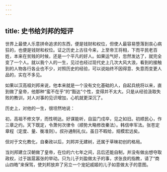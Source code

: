 ```yaml
---
---
---
```

title: 史书给刘邦的短评
---




世界上最使人乐意拼命追求的东西，便是钱财和权位，但使人最容易堕落到丧心病狂的，也便是钱财和权位。证之历史上古往今来，上至帝王将相，下而平民老百姓，本来在贫贱的时候，还是一个平凡的好人。如果运气好，忽然发达了，就完全变了一个人。就以我个人的一生，见过也经过现代史上几次大风大浪，看到的接触到的人物各行各业也不少，对照历史的经验，可以说始终不因得意、失意而变更人品的，实在不多见。

如果以汉高祖刘邦来说，他本来就是一个没有文化基础的人，自起兵统将以来，直到做了皇帝，他那种“蛮不在乎”的“豁达”个性，变得并不太大。只是从经验汲取失败的教训，对人对事的见识增加，心机就更深沉了。

历史上，对他的一生，很坦然地说：

初，高祖不修文学，而性明达。好谋能听，自监门戍卒，见之如旧。初顺民心，作三章之约。天下既定，令萧何次律令（顺势大略修改秦法）。韩信申军法。张苍定章程（定度、量、衡准则）。叔孙通制礼仪。虽日不暇给，规模宏远矣。

但对于文化教化，自秦政以后，刘邦并无建树，还属于草昧初创的格局。

当刘邦建立汉朝做了皇帝，在位的六七年之间，吕后还能自制，并没有做出想夺取政权，过于跋扈嚣张的举动。只为儿子刘盈做太子的事，求张良的指教，请了“商山四皓”来保驾，使刘邦放弃了另立一个宠妃戚姬的儿子如意做太子的意图。